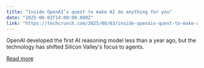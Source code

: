 ```yaml
---
title: "Inside OpenAI’s quest to make AI do anything for you"
date: "2025-08-03T14:00:00.000Z"
link: "https://techcrunch.com/2025/08/03/inside-openais-quest-to-make-ai-do-anything-for-you/"
---
```


OpenAI developed the first AI reasoning model less than a year ago, but the technology has shifted Silicon Valley's focus to agents.

[Read more](https://techcrunch.com/2025/08/03/inside-openais-quest-to-make-ai-do-anything-for-you/)
